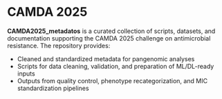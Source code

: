 # CAMDA 2025 {.unnumbered}

**CAMDA2025_metadatos** is a curated collection of scripts, datasets, and documentation supporting the CAMDA 2025 challenge on antimicrobial resistance. The repository provides:

-   Cleaned and standardized metadata for pangenomic analyses
-   Scripts for data cleaning, validation, and preparation of ML/DL-ready inputs
-   Outputs from quality control, phenotype recategorization, and MIC standardization pipelines
